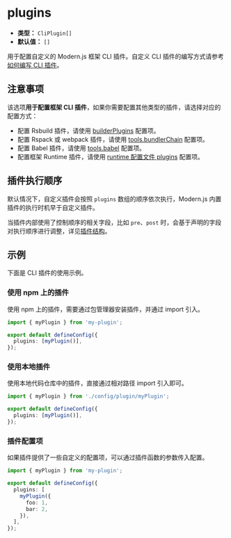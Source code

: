 # plugins

- **类型：** `CliPlugin[]`
- **默认值：** `[]`

用于配置自定义的 Modern.js 框架 CLI 插件。自定义 CLI 插件的编写方式请参考 [如何编写 CLI 插件](/plugin/introduction.html#cli-插件)。

## 注意事项

该选项**用于配置框架 CLI 插件**，如果你需要配置其他类型的插件，请选择对应的配置方式：

- 配置 Rsbuild 插件，请使用 [builderPlugins](/configure/app/builder-plugins) 配置项。
- 配置 Rspack 或 webpack 插件，请使用 [tools.bundlerChain](/configure/app/tools/bundler-chain) 配置项。
- 配置 Babel 插件，请使用 [tools.babel](/configure/app/tools/babel) 配置项。
- 配置框架 Runtime 插件，请使用 [runtime 配置文件 plugins](/configure/app/runtime/plugins) 配置项。

## 插件执行顺序

默认情况下，自定义插件会按照 `plugins` 数组的顺序依次执行，Modern.js 内置插件的执行时机早于自定义插件。

当插件内部使用了控制顺序的相关字段，比如 `pre`、`post` 时，会基于声明的字段对执行顺序进行调整，详见[插件结构](plugin/plugin-system.html#%E6%8F%92%E4%BB%B6%E7%BB%93%E6%9E%84)。

## 示例

下面是 CLI 插件的使用示例。

### 使用 npm 上的插件

使用 npm 上的插件，需要通过包管理器安装插件，并通过 import 引入。

```ts title="modern.config.ts"
import { myPlugin } from 'my-plugin';

export default defineConfig({
  plugins: [myPlugin()],
});
```

### 使用本地插件

使用本地代码仓库中的插件，直接通过相对路径 import 引入即可。

```ts title="modern.config.ts"
import { myPlugin } from './config/plugin/myPlugin';

export default defineConfig({
  plugins: [myPlugin()],
});
```

### 插件配置项

如果插件提供了一些自定义的配置项，可以通过插件函数的参数传入配置。

```ts title="modern.config.ts"
import { myPlugin } from 'my-plugin';

export default defineConfig({
  plugins: [
    myPlugin({
      foo: 1,
      bar: 2,
    }),
  ],
});
```
